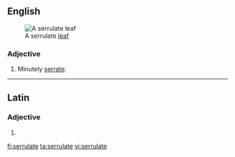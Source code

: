 ==English==
[[Image:Serrulate leaf (PSF).png|thumb|A serrulate [[leaf]]]]

===Adjective===
{{en-adj|-}}

# Minutely [[serrate]].

----

==Latin==

===Adjective===
{{la-adj-form|serrulāte}}

# {{inflection of|serrulātus||voc|m|s|lang=la}}

[[fi:serrulate]]
[[ta:serrulate]]
[[vi:serrulate]]